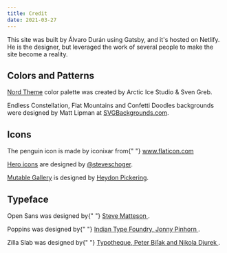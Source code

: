 ```yaml
---
title: Credit
date: 2021-03-27
---
```


This site was built by Álvaro Durán using Gatsby, and it's hosted on Netlify. He is the designer, but leveraged the work
of several people to make the site become a reality.

## Colors and Patterns

[Nord Theme](https://www.nordtheme.com/) color palette was created by Arctic Ice Studio & Sven Greb.

Endless Constellation, Flat Mountains and Confetti Doodles backgrounds were designed by Matt Lipman at [SVGBackgrounds.com](https://www.svgbackgrounds.com/#endless-constellation).

## Icons

<p>
  The penguin icon is made by <span>iconixar</span> from{" "}
  <a href="https://www.flaticon.com/" id="special-link" title="Flaticon">
    www.flaticon.com
  </a>
</p>

[Hero icons](https://heroicons.com/) are designed by [@steveschoger](https://twitter.com/steveschoger).

[Mutable Gallery](https://mutable.gallery/) is designed by [Heydon Pickering](https://twitter.com/heydonworks).

## Typeface

<p className="font-family-primary">
  <span>Open Sans</span> was designed by{" "}
  <a id="special-link" href="https://www.opensans.com/">
    Steve Matteson
  </a>
  .
</p>
<p className="font-family-secondary">
  <span>Poppins</span> was designed by{" "}
  <a
    id="special-link"
    href="https://www.indiantypefoundry.com/designers/jonny-pinhorn"
  >
    Indian Type Foundry, Jonny Pinhorn
  </a>
  .
</p>
<p className="text-lg md:text-xl font-family-tertiary">
  <span>Zilla Slab</span> was designed by{" "}
  <a href="https://en.wikipedia.org/wiki/Zilla_Slab">
    Typotheque, Peter Biľak and Nikola Djurek
  </a>
  .
</p>
